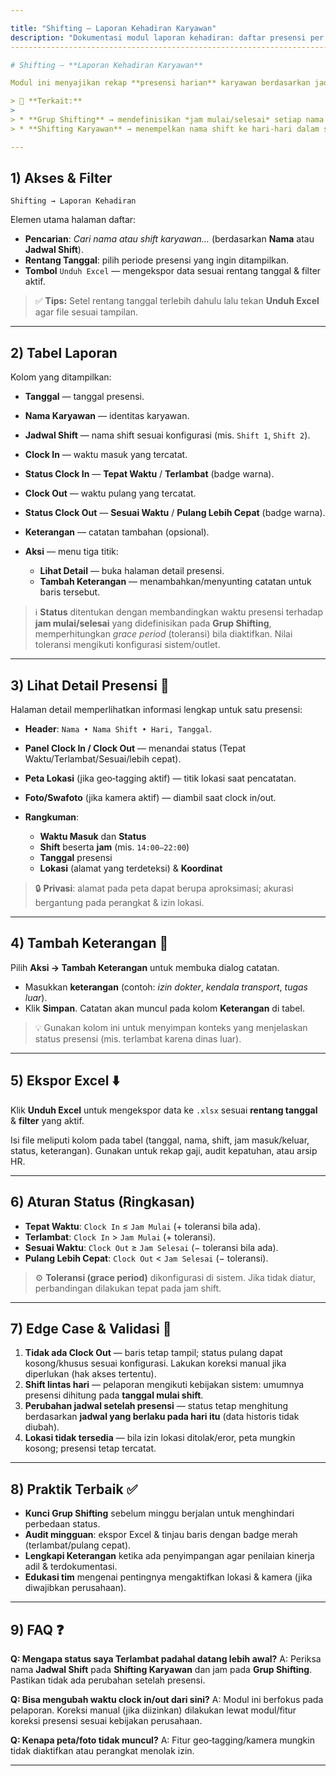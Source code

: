 ```yaml
---

title: "Shifting — Laporan Kehadiran Karyawan"
description: "Dokumentasi modul laporan kehadiran: daftar presensi per tanggal, status on‑time/terlambat & sesuai/lebih cepat, detail presensi (lokasi, foto), penambahan keterangan, serta ekspor Excel."
----------------------------------------------------------------------------------------------------------------------------------------------------------------------------------------------------------

# Shifting — **Laporan Kehadiran Karyawan**

Modul ini menyajikan rekap **presensi harian** karyawan berdasarkan jadwal pada **Shifting Karyawan/Grup Shifting**. Data yang tampil memudahkan monitoring keterlambatan, kepulangan lebih cepat, serta audit lokasi & foto (bila fitur diaktifkan).

> 🔗 **Terkait:**
>
> * **Grup Shifting** → mendefinisikan *jam mulai/selesai* setiap nama shift.
> * **Shifting Karyawan** → menempelkan nama shift ke hari‑hari dalam seminggu untuk tiap karyawan.

---
```


## 1) Akses & Filter

`Shifting → Laporan Kehadiran`

Elemen utama halaman daftar:

- **Pencarian**: _Cari nama atau shift karyawan…_ (berdasarkan **Nama** atau **Jadwal Shift**).
- **Rentang Tanggal**: pilih periode presensi yang ingin ditampilkan.
- **Tombol** `Unduh Excel` — mengekspor data sesuai rentang tanggal & filter aktif.

> ✅ **Tips:** Setel rentang tanggal terlebih dahulu lalu tekan **Unduh Excel** agar file sesuai tampilan.

---

## 2) Tabel Laporan

Kolom yang ditampilkan:

- **Tanggal** — tanggal presensi.
- **Nama Karyawan** — identitas karyawan.
- **Jadwal Shift** — nama shift sesuai konfigurasi (mis. `Shift 1`, `Shift 2`).
- **Clock In** — waktu masuk yang tercatat.
- **Status Clock In** — **Tepat Waktu** / **Terlambat** (badge warna).
- **Clock Out** — waktu pulang yang tercatat.
- **Status Clock Out** — **Sesuai Waktu** / **Pulang Lebih Cepat** (badge warna).
- **Keterangan** — catatan tambahan (opsional).
- **Aksi** — menu tiga titik:

  - **Lihat Detail** — buka halaman detail presensi.
  - **Tambah Keterangan** — menambahkan/menyunting catatan untuk baris tersebut.

> ℹ️ **Status** ditentukan dengan membandingkan waktu presensi terhadap **jam mulai/selesai** yang didefinisikan pada **Grup Shifting**, memperhitungkan _grace period_ (toleransi) bila diaktifkan. Nilai toleransi mengikuti konfigurasi sistem/outlet.

---

## 3) Lihat Detail Presensi 🔎

Halaman detail memperlihatkan informasi lengkap untuk satu presensi:

- **Header**: `Nama • Nama Shift • Hari, Tanggal`.
- **Panel Clock In / Clock Out** — menandai status (Tepat Waktu/Terlambat/Sesuai/lebih cepat).
- **Peta Lokasi** (jika geo‑tagging aktif) — titik lokasi saat pencatatan.
- **Foto/Swafoto** (jika kamera aktif) — diambil saat clock in/out.
- **Rangkuman**:

  - **Waktu Masuk** dan **Status**
  - **Shift** beserta **jam** (mis. `14:00–22:00`)
  - **Tanggal** presensi
  - **Lokasi** (alamat yang terdeteksi) & **Koordinat**

> 🔒 **Privasi**: alamat pada peta dapat berupa aproksimasi; akurasi bergantung pada perangkat & izin lokasi.

---

## 4) Tambah Keterangan 📝

Pilih **Aksi → Tambah Keterangan** untuk membuka dialog catatan.

- Masukkan **keterangan** (contoh: _izin dokter_, _kendala transport_, _tugas luar_).
- Klik **Simpan**. Catatan akan muncul pada kolom **Keterangan** di tabel.

> 💡 Gunakan kolom ini untuk menyimpan konteks yang menjelaskan status presensi (mis. terlambat karena dinas luar).

---

## 5) Ekspor Excel ⬇️

Klik **Unduh Excel** untuk mengekspor data ke `.xlsx` sesuai **rentang tanggal** & **filter** yang aktif.

Isi file meliputi kolom pada tabel (tanggal, nama, shift, jam masuk/keluar, status, keterangan). Gunakan untuk rekap gaji, audit kepatuhan, atau arsip HR.

---

## 6) Aturan Status (Ringkasan)

- **Tepat Waktu**: `Clock In` ≤ `Jam Mulai` (+ toleransi bila ada).
- **Terlambat**: `Clock In` > `Jam Mulai` (+ toleransi).
- **Sesuai Waktu**: `Clock Out` ≥ `Jam Selesai` (− toleransi bila ada).
- **Pulang Lebih Cepat**: `Clock Out` < `Jam Selesai` (− toleransi).

> ⚙️ **Toleransi (grace period)** dikonfigurasi di sistem. Jika tidak diatur, perbandingan dilakukan tepat pada jam shift.

---

## 7) Edge Case & Validasi 🧩

1. **Tidak ada Clock Out** — baris tetap tampil; status pulang dapat kosong/khusus sesuai konfigurasi. Lakukan koreksi manual jika diperlukan (hak akses tertentu).
2. **Shift lintas hari** — pelaporan mengikuti kebijakan sistem: umumnya presensi dihitung pada **tanggal mulai shift**.
3. **Perubahan jadwal setelah presensi** — status tetap menghitung berdasarkan **jadwal yang berlaku pada hari itu** (data historis tidak diubah).
4. **Lokasi tidak tersedia** — bila izin lokasi ditolak/eror, peta mungkin kosong; presensi tetap tercatat.

---

## 8) Praktik Terbaik ✅

- **Kunci Grup Shifting** sebelum minggu berjalan untuk menghindari perbedaan status.
- **Audit mingguan**: ekspor Excel & tinjau baris dengan badge merah (terlambat/pulang cepat).
- **Lengkapi Keterangan** ketika ada penyimpangan agar penilaian kinerja adil & terdokumentasi.
- **Edukasi tim** mengenai pentingnya mengaktifkan lokasi & kamera (jika diwajibkan perusahaan).

---

## 9) FAQ ❓

**Q: Mengapa status saya Terlambat padahal datang lebih awal?**
A: Periksa nama **Jadwal Shift** pada **Shifting Karyawan** dan jam pada **Grup Shifting**. Pastikan tidak ada perubahan setelah presensi.

**Q: Bisa mengubah waktu clock in/out dari sini?**
A: Modul ini berfokus pada pelaporan. Koreksi manual (jika diizinkan) dilakukan lewat modul/fitur koreksi presensi sesuai kebijakan perusahaan.

**Q: Kenapa peta/foto tidak muncul?**
A: Fitur geo‑tagging/kamera mungkin tidak diaktifkan atau perangkat menolak izin.

---
